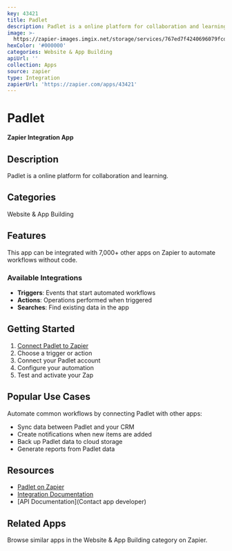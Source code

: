 ```yaml
---
key: 43421
title: Padlet
description: Padlet is a online platform for collaboration and learning.
image: >-
  https://zapier-images.imgix.net/storage/services/767ed7f4240696079fcd41a7d3c7cdb9.png?auto=format%2Ccompress&ixlib=python-3.0.0&q=50
hexColor: '#000000'
categories: Website & App Building
apiUrl: ''
collection: Apps
source: zapier
type: Integration
zapierUrl: 'https://zapier.com/apps/43421'
---
```

# Padlet

**Zapier Integration App**

## Description

Padlet is a online platform for collaboration and learning.

## Categories

Website & App Building

## Features

This app can be integrated with 7,000+ other apps on Zapier to automate workflows without code.

### Available Integrations

- **Triggers**: Events that start automated workflows
- **Actions**: Operations performed when triggered
- **Searches**: Find existing data in the app

## Getting Started

1. [Connect Padlet to Zapier](https://zapier.com/apps/43421)
2. Choose a trigger or action
3. Connect your Padlet account
4. Configure your automation
5. Test and activate your Zap

## Popular Use Cases

Automate common workflows by connecting Padlet with other apps:

- Sync data between Padlet and your CRM
- Create notifications when new items are added
- Back up Padlet data to cloud storage
- Generate reports from Padlet data

## Resources

- [Padlet on Zapier](https://zapier.com/apps/43421)
- [Integration Documentation](https://zapier.com/apps/43421/integrations)
- [API Documentation](Contact app developer)

## Related Apps

Browse similar apps in the Website & App Building category on Zapier.
